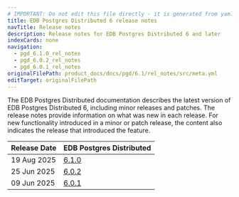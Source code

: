 ```yaml
---
# IMPORTANT: Do not edit this file directly - it is generated from yaml source.
title: EDB Postgres Distributed 6 release notes
navTitle: Release notes
description: Release notes for EDB Postgres Distributed 6 and later
indexCards: none
navigation:
  - pgd_6.1.0_rel_notes
  - pgd_6.0.2_rel_notes
  - pgd_6.0.1_rel_notes
originalFilePath: product_docs/docs/pgd/6.1/rel_notes/src/meta.yml
editTarget: originalFilePath
---
```



The EDB Postgres Distributed documentation describes the latest version of EDB Postgres Distributed 6, including minor releases and patches. The release notes provide information on what was new in each release. For new functionality introduced in a minor or patch release, the content also indicates the release that introduced the feature.


| Release Date | EDB Postgres Distributed |
|---|---|
| 19 Aug 2025 | [6.1.0](./pgd_6.1.0_rel_notes) |
| 25 Jun 2025 | [6.0.2](./pgd_6.0.2_rel_notes) |
| 09 Jun 2025 | [6.0.1](./pgd_6.0.1_rel_notes) |
